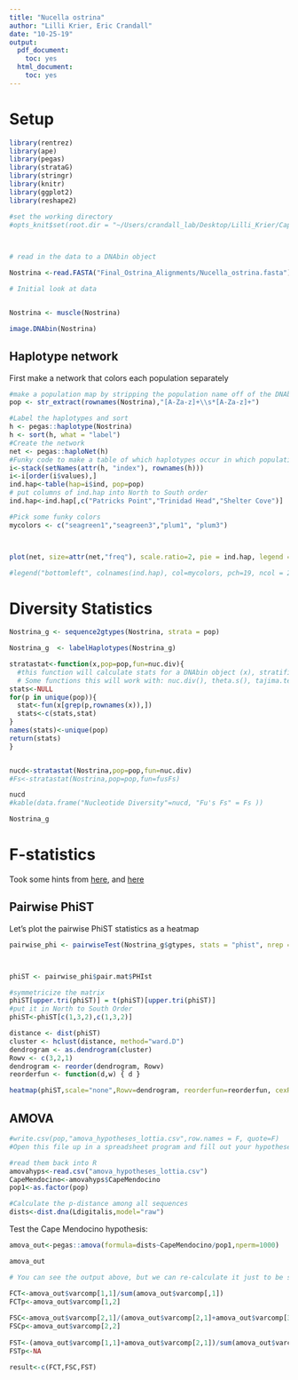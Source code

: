 ```yaml
---
title: "Nucella ostrina"
author: "Lilli Krier, Eric Crandall"
date: "10-25-19"
output:
  pdf_document:
    toc: yes
  html_document:
    toc: yes
---
```


# Setup

```r
library(rentrez)
library(ape)
library(pegas)
library(strataG)
library(stringr)
library(knitr)
library(ggplot2)
library(reshape2)

#set the working directory
#opts_knit$set(root.dir = "~/Users/crandall_lab/Desktop/Lilli_Krier/CapeMendocino")
  


# read in the data to a DNAbin object

Nostrina <-read.FASTA("Final_Ostrina_Alignments/Nucella_ostrina.fasta")

# Initial look at data


Nostrina <- muscle(Nostrina)

image.DNAbin(Nostrina)

```
## Haplotype network

First make a network that colors each population separately

```r
#make a population map by stripping the population name off of the DNAbin labels
pop <- str_extract(rownames(Nostrina),"[A-Za-z]+\\s*[A-Za-z]+")

#Label the haplotypes and sort
h <- pegas::haplotype(Nostrina)
h <- sort(h, what = "label")
#Create the network
net <- pegas::haploNet(h)
#Funky code to make a table of which haplotypes occur in which populations
i<-stack(setNames(attr(h, "index"), rownames(h)))
i<-i[order(i$values),]
ind.hap<-table(hap=i$ind, pop=pop)
# put columns of ind.hap into North to South order
ind.hap<-ind.hap[,c("Patricks Point","Trinidad Head","Shelter Cove")]

#Pick some funky colors
mycolors <- c("seagreen1","seagreen3","plum1", "plum3")



plot(net, size=attr(net,"freq"), scale.ratio=2, pie = ind.hap, legend = F, labels = F, threshold = 0, show.mutation = 2, fast = T, bg = mycolors)

#legend("bottomleft", colnames(ind.hap), col=mycolors, pch=19, ncol = 2)


```
# Diversity Statistics

```r
Nostrina_g <- sequence2gtypes(Nostrina, strata = pop)

Nostrina_g  <- labelHaplotypes(Nostrina_g)

stratastat<-function(x,pop=pop,fun=nuc.div){
  #this function will calculate stats for a DNAbin object (x), stratified across populations given in pop. 
  # Some functions this will work with: nuc.div(), theta.s(), tajima.test() from pegas, FusFs(), exptdHet() from strataG,
stats<-NULL
for(p in unique(pop)){
  stat<-fun(x[grep(p,rownames(x)),])
  stats<-c(stats,stat)
}
names(stats)<-unique(pop)
return(stats)
}


nucd<-stratastat(Nostrina,pop=pop,fun=nuc.div)
#Fs<-stratastat(Nostrina,pop=pop,fun=fusFs)

nucd
#kable(data.frame("Nucleotide Diversity"=nucd, "Fu's Fs" = Fs ))

Nostrina_g

```

# F-statistics

Took some hints from [here](http://www.sthda.com/english/wiki/ggplot2-quick-correlation-matrix-heatmap-r-software-and-data-visualization), and [here](https://stackoverflow.com/questions/5320814/order-of-rows-in-heatmap)

## Pairwise PhiST

Let's plot the pairwise PhiST statistics as a heatmap

```r

pairwise_phi <- pairwiseTest(Nostrina_g$gtypes, stats = "phist", nrep = 10000, model = "raw")



phiST <- pairwise_phi$pair.mat$PHIst

#symmetricize the matrix
phiST[upper.tri(phiST)] = t(phiST)[upper.tri(phiST)]
#put it in North to South Order
phiST<-phiST[c(1,3,2),c(1,3,2)]

distance <- dist(phiST)
cluster <- hclust(distance, method="ward.D")
dendrogram <- as.dendrogram(cluster)
Rowv <- c(3,2,1)
dendrogram <- reorder(dendrogram, Rowv)
reorderfun <- function(d,w) { d }

heatmap(phiST,scale="none",Rowv=dendrogram, reorderfun=reorderfun, cexRow = 1, cexCol=0.8, legend = "col")

```

## AMOVA

```r
#write.csv(pop,"amova_hypotheses_lottia.csv",row.names = F, quote=F)
#Open this file up in a spreadsheet program and fill out your hypotheses for higher level hierarchies, with the name of your hypothesis in the header, and pop as the name of the population column

#read them back into R
amovahyps<-read.csv("amova_hypotheses_lottia.csv")
CapeMendocino<-amovahyps$CapeMendocino
pop1<-as.factor(pop)

#Calculate the p-distance among all sequences
dists<-dist.dna(Ldigitalis,model="raw")
```

Test the Cape Mendocino hypothesis:

```r
amova_out<-pegas::amova(formula=dists~CapeMendocino/pop1,nperm=1000)

amova_out

# You can see the output above, but we can re-calculate it just to be sure.

FCT<-amova_out$varcomp[1,1]/sum(amova_out$varcomp[,1])
FCTp<-amova_out$varcomp[1,2]
     
FSC<-amova_out$varcomp[2,1]/(amova_out$varcomp[2,1]+amova_out$varcomp[3,1])
FSCp<-amova_out$varcomp[2,2]
      
FST<-(amova_out$varcomp[1,1]+amova_out$varcomp[2,1])/sum(amova_out$varcomp[,1])
FSTp<-NA

result<-c(FCT,FSC,FST)
```


